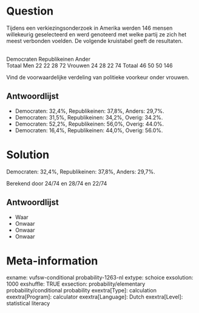 Question
========
Tijdens een verkiezingsonderzoek in Amerika werden 146 mensen willekeurig geselecteerd en werd genoteerd met welke partij ze zich het meest verbonden voelden. De volgende kruistabel geeft de resultaten.  
  

<tabel> <colgroep> <col style="width: 20%" /> <col style="width: 20%" /> <col style="width: 20%" /> <col style="width: 20%" /> <col style="width: 20%" /> </colgroep> <tbody> <tr class="odd"> <td class="tvcss_2"><br /> </td> <td class="tvcss_3">Democraten</td> <td class="tvcss_4">Republikeinen</td> <td class="tvcss_5">Ander<br /> </td> <td class="tvcss_6">Totaal</td> </tr> <tr class="even"> <td class="tvcss_2">Men</td> <td class="tvcss_3">22</td> <td class="tvcss_4">22</td> <td class="tvcss_5">28</td> <td class="tvcss_6">72</td> </tr> <tr class="odd"> <td class="tvcss_2">Vrouwen</td> <td class="tvcss_3">24</td> <td class="tvcss_4">28</td> <td class="tvcss_5">22</td> <td class="tvcss_6">74</td> </tr> <tr class="even"> <td class="tvcss_2">Totaal</td> <td class="tvcss_3">46</td> <td class="tvcss_4">50</td> <td class="tvcss_5">50</td> <td class="tvcss_6">146</td> </tr> </tbody> </table>

  
Vind de voorwaardelijke verdeling van politieke voorkeur onder vrouwen.

Antwoordlijst
----------
* Democraten: 32,4%, Republikeinen: 37,8%, Anders: 29,7%.
* Democraten: 31,5%, Republikeinen: 34,2%, Overig: 34.2%.
* Democraten: 52,2%, Republikeinen: 56,0%, Overig: 44.0%.
* Democraten: 16,4%, Republikeinen: 44,0%, Overig: 56.0%.

Solution
========

Democraten: 32,4%, Republikeinen: 37,8%, Anders: 29,7%.  
  
Berekend door 24/74 en 28/74 en 22/74

Antwoordlijst
----------
* Waar
* Onwaar
* Onwaar
* Onwaar

Meta-information
================
exname: vufsw-conditional probability-1263-nl
extype: schoice
exsolution: 1000
exshuffle: TRUE
exsection: probability/elementary probability/conditional probability
exextra[Type]: calculation
exextra[Program]: calculator
exextra[Language]: Dutch
exextra[Level]: statistical literacy

